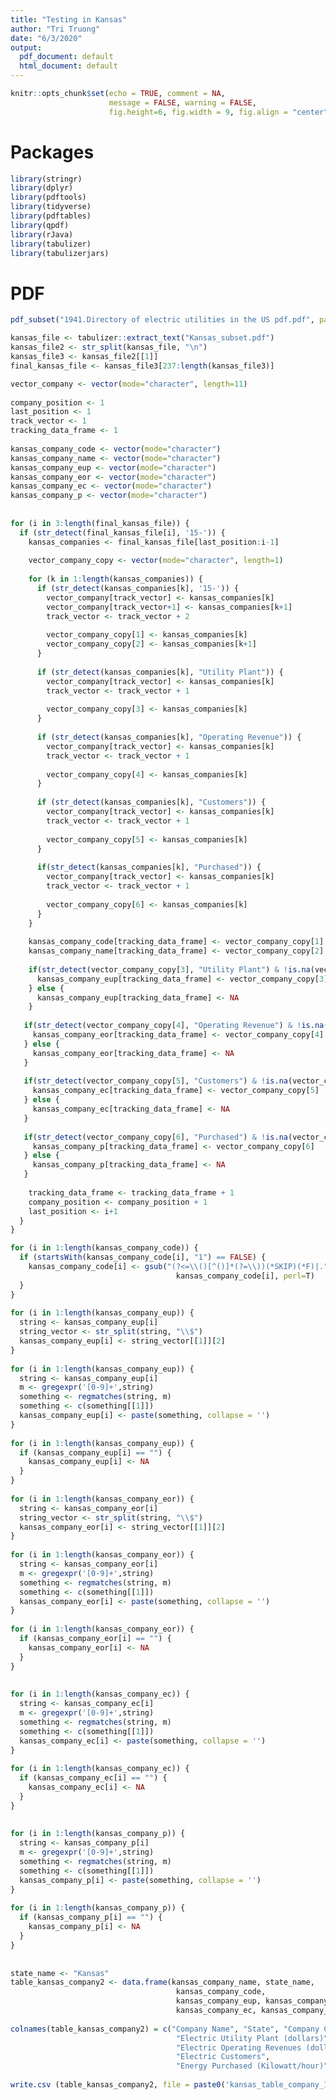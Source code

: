 ```yaml
---   
title: "Testing in Kansas"   
author: "Tri Truong"   
date: "6/3/2020"   
output:    
  pdf_document: default   
  html_document: default   
---   
```

    
```r
knitr::opts_chunk$set(echo = TRUE, comment = NA,    
                      message = FALSE, warning = FALSE,   
                      fig.height=6, fig.width = 9, fig.align = "center")   
```   
    
# Packages   
    
```r
library(stringr)   
library(dplyr)   
library(pdftools)   
library(tidyverse)   
library(pdftables)   
library(qpdf)   
library(rJava)   
library(tabulizer)   
library(tabulizerjars)   
```   
    
# PDF   
    
```r
pdf_subset("1941.Directory of electric utilities in the US pdf.pdf", page= 320:355, output= "Kansas_subset.pdf")   
```   
    
    
```r
kansas_file <- tabulizer::extract_text("Kansas_subset.pdf")   
kansas_file2 <- str_split(kansas_file, "\n")   
kansas_file3 <- kansas_file2[[1]]   
final_kansas_file <- kansas_file3[237:length(kansas_file3)]   
```   
   

```r
vector_company <- vector(mode="character", length=11)   
    
company_position <- 1   
last_position <- 1   
track_vector <- 1   
tracking_data_frame <- 1   
    
kansas_company_code <- vector(mode="character")   
kansas_company_name <- vector(mode="character")   
kansas_company_eup <- vector(mode="character")   
kansas_company_eor <- vector(mode="character")   
kansas_company_ec <- vector(mode="character")   
kansas_company_p <- vector(mode="character")   
    
    
for (i in 3:length(final_kansas_file)) {   
  if (str_detect(final_kansas_file[i], '15-')) {   
    kansas_companies <- final_kansas_file[last_position:i-1]   
       
    vector_company_copy <- vector(mode="character", length=1)   
       
    for (k in 1:length(kansas_companies)) {   
      if (str_detect(kansas_companies[k], '15-')) {   
        vector_company[track_vector] <- kansas_companies[k]   
        vector_company[track_vector+1] <- kansas_companies[k+1]   
        track_vector <- track_vector + 2   
           
        vector_company_copy[1] <- kansas_companies[k]   
        vector_company_copy[2] <- kansas_companies[k+1]   
      }   
         
      if (str_detect(kansas_companies[k], "Utility Plant")) {   
        vector_company[track_vector] <- kansas_companies[k]   
        track_vector <- track_vector + 1   
           
        vector_company_copy[3] <- kansas_companies[k]   
      }   
         
      if (str_detect(kansas_companies[k], "Operating Revenue")) {   
        vector_company[track_vector] <- kansas_companies[k]   
        track_vector <- track_vector + 1   
           
        vector_company_copy[4] <- kansas_companies[k]   
      }   
         
      if (str_detect(kansas_companies[k], "Customers")) {   
        vector_company[track_vector] <- kansas_companies[k]   
        track_vector <- track_vector + 1   
           
        vector_company_copy[5] <- kansas_companies[k]   
      }   
         
      if(str_detect(kansas_companies[k], "Purchased")) {   
        vector_company[track_vector] <- kansas_companies[k]   
        track_vector <- track_vector + 1   
           
        vector_company_copy[6] <- kansas_companies[k]   
      }   
    }   
      
    kansas_company_code[tracking_data_frame] <- vector_company_copy[1]   
    kansas_company_name[tracking_data_frame] <- vector_company_copy[2]   
       
    if(str_detect(vector_company_copy[3], "Utility Plant") & !is.na(vector_company_copy[3])) {   
      kansas_company_eup[tracking_data_frame] <- vector_company_copy[3]   
    } else {   
      kansas_company_eup[tracking_data_frame] <- NA   
    }   
       
   if(str_detect(vector_company_copy[4], "Operating Revenue") & !is.na(vector_company_copy[4])) {   
     kansas_company_eor[tracking_data_frame] <- vector_company_copy[4]   
   } else {   
     kansas_company_eor[tracking_data_frame] <- NA   
   }   
    
   if(str_detect(vector_company_copy[5], "Customers") & !is.na(vector_company_copy[5])) {   
     kansas_company_ec[tracking_data_frame] <- vector_company_copy[5]   
   } else {   
     kansas_company_ec[tracking_data_frame] <- NA   
   }   
    
   if(str_detect(vector_company_copy[6], "Purchased") & !is.na(vector_company_copy[6])) {   
     kansas_company_p[tracking_data_frame] <- vector_company_copy[6]   
   } else {   
     kansas_company_p[tracking_data_frame] <- NA   
   }   
    
    tracking_data_frame <- tracking_data_frame + 1   
    company_position <- company_position + 1   
    last_position <- i+1   
  }   
}   
```   
    
    
```r
for (i in 1:length(kansas_company_code)) {   
  if (startsWith(kansas_company_code[i], "1") == FALSE) {   
    kansas_company_code[i] <- gsub("(?<=\\()[^()]*(?=\\))(*SKIP)(*F)|.", "",    
                                     kansas_company_code[i], perl=T)   
  }   
}   
    
for (i in 1:length(kansas_company_eup)) {   
  string <- kansas_company_eup[i]   
  string_vector <- str_split(string, "\\$")   
  kansas_company_eup[i] <- string_vector[[1]][2]   
}   
    
for (i in 1:length(kansas_company_eup)) {   
  string <- kansas_company_eup[i]   
  m <- gregexpr('[0-9]+',string)   
  something <- regmatches(string, m)   
  something <- c(something[[1]])   
  kansas_company_eup[i] <- paste(something, collapse = '')   
}   
    
for (i in 1:length(kansas_company_eup)) {   
  if (kansas_company_eup[i] == "") {   
    kansas_company_eup[i] <- NA   
  }   
}   
    
for (i in 1:length(kansas_company_eor)) {   
  string <- kansas_company_eor[i]   
  string_vector <- str_split(string, "\\$")   
  kansas_company_eor[i] <- string_vector[[1]][2]   
}   
    
for (i in 1:length(kansas_company_eor)) {   
  string <- kansas_company_eor[i]   
  m <- gregexpr('[0-9]+',string)   
  something <- regmatches(string, m)   
  something <- c(something[[1]])   
  kansas_company_eor[i] <- paste(something, collapse = '')   
}   
    
for (i in 1:length(kansas_company_eor)) {   
  if (kansas_company_eor[i] == "") {   
    kansas_company_eor[i] <- NA   
  }   
}   
    
    
for (i in 1:length(kansas_company_ec)) {   
  string <- kansas_company_ec[i]   
  m <- gregexpr('[0-9]+',string)   
  something <- regmatches(string, m)   
  something <- c(something[[1]])   
  kansas_company_ec[i] <- paste(something, collapse = '')   
}   
    
for (i in 1:length(kansas_company_ec)) {   
  if (kansas_company_ec[i] == "") {   
    kansas_company_ec[i] <- NA   
  }   
}   
    
    
for (i in 1:length(kansas_company_p)) {   
  string <- kansas_company_p[i]   
  m <- gregexpr('[0-9]+',string)   
  something <- regmatches(string, m)   
  something <- c(something[[1]])   
  kansas_company_p[i] <- paste(something, collapse = '')   
}   
    
for (i in 1:length(kansas_company_p)) {   
  if (kansas_company_p[i] == "") {   
    kansas_company_p[i] <- NA   
  }   
}   
    
    
state_name <- "Kansas"   
table_kansas_company2 <- data.frame(kansas_company_name, state_name,    
                                     kansas_company_code,    
                                     kansas_company_eup, kansas_company_eor,   
                                     kansas_company_ec, kansas_company_p)   
    
colnames(table_kansas_company2) = c("Company Name", "State", "Company Code",    
                                     "Electric Utility Plant (dollars)",    
                                     "Electric Operating Revenues (dollars)",   
                                     "Electric Customers",    
                                     "Energy Purchased (Kilowatt/hour)")   
    
write.csv (table_kansas_company2, file = paste0('kansas_table_company_1941', '.csv'))   
```   
 
 
